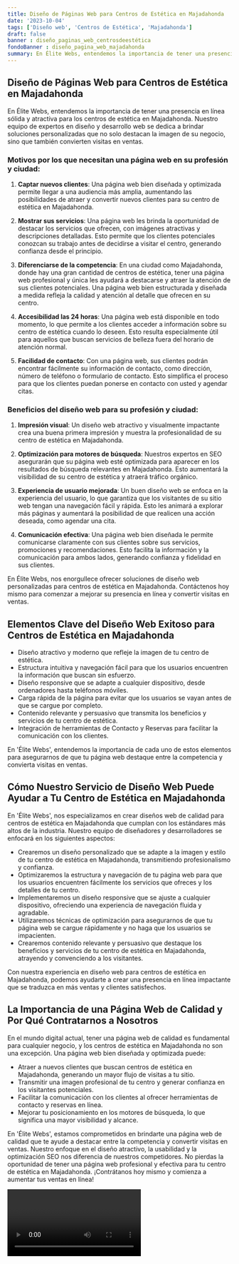 ```yaml
---
title: Diseño de Páginas Web para Centros de Estética en Majadahonda
date: '2023-10-04'
tags: ['Diseño web', 'Centros de Estética', 'Majadahonda']
draft: false
banner : diseño_paginas_web_centrosdeestética
fondoBanner : diseño_pagina_web_majadahonda
summary: En Élite Webs, entendemos la importancia de tener una presencia en línea sólida y atractiva para los centros de estética en Majadahonda. Nuestro equipo de expertos en diseño y desarrollo web se dedica a brindar soluciones personalizadas que no solo destacan la imagen de su negocio, sino que también convierten visitas en ventas.
---
```


## Diseño de Páginas Web para Centros de Estética en Majadahonda

En Élite Webs, entendemos la importancia de tener una presencia en línea sólida y atractiva para los centros de estética en Majadahonda. Nuestro equipo de expertos en diseño y desarrollo web se dedica a brindar soluciones personalizadas que no solo destacan la imagen de su negocio, sino que también convierten visitas en ventas.

### Motivos por los que necesitan una página web en su profesión y ciudad:

1. **Captar nuevos clientes**: Una página web bien diseñada y optimizada permite llegar a una audiencia más amplia, aumentando las posibilidades de atraer y convertir nuevos clientes para su centro de estética en Majadahonda.

2. **Mostrar sus servicios**: Una página web les brinda la oportunidad de destacar los servicios que ofrecen, con imágenes atractivas y descripciones detalladas. Esto permite que los clientes potenciales conozcan su trabajo antes de decidirse a visitar el centro, generando confianza desde el principio.

3. **Diferenciarse de la competencia**: En una ciudad como Majadahonda, donde hay una gran cantidad de centros de estética, tener una página web profesional y única les ayudará a destacarse y atraer la atención de sus clientes potenciales. Una página web bien estructurada y diseñada a medida refleja la calidad y atención al detalle que ofrecen en su centro.

4. **Accesibilidad las 24 horas**: Una página web está disponible en todo momento, lo que permite a los clientes acceder a información sobre su centro de estética cuando lo deseen. Esto resulta especialmente útil para aquellos que buscan servicios de belleza fuera del horario de atención normal.

5. **Facilidad de contacto**: Con una página web, sus clientes podrán encontrar fácilmente su información de contacto, como dirección, número de teléfono o formulario de contacto. Esto simplifica el proceso para que los clientes puedan ponerse en contacto con usted y agendar citas.

### Beneficios del diseño web para su profesión y ciudad:

1. **Impresión visual**: Un diseño web atractivo y visualmente impactante crea una buena primera impresión y muestra la profesionalidad de su centro de estética en Majadahonda.

2. **Optimización para motores de búsqueda**: Nuestros expertos en SEO asegurarán que su página web esté optimizada para aparecer en los resultados de búsqueda relevantes en Majadahonda. Esto aumentará la visibilidad de su centro de estética y atraerá tráfico orgánico.

3. **Experiencia de usuario mejorada**: Un buen diseño web se enfoca en la experiencia del usuario, lo que garantiza que los visitantes de su sitio web tengan una navegación fácil y rápida. Esto les animará a explorar más páginas y aumentará la posibilidad de que realicen una acción deseada, como agendar una cita.

4. **Comunicación efectiva**: Una página web bien diseñada le permite comunicarse claramente con sus clientes sobre sus servicios, promociones y recomendaciones. Esto facilita la información y la comunicación para ambos lados, generando confianza y fidelidad en sus clientes.

En Élite Webs, nos enorgullece ofrecer soluciones de diseño web personalizadas para centros de estética en Majadahonda. Contáctenos hoy mismo para comenzar a mejorar su presencia en línea y convertir visitas en ventas.

<GifSeo />

<Cta />

## Elementos Clave del Diseño Web Exitoso para Centros de Estética en Majadahonda

- Diseño atractivo y moderno que refleje la imagen de tu centro de estética.
- Estructura intuitiva y navegación fácil para que los usuarios encuentren la información que buscan sin esfuerzo.
- Diseño responsive que se adapte a cualquier dispositivo, desde ordenadores hasta teléfonos móviles.
- Carga rápida de la página para evitar que los usuarios se vayan antes de que se cargue por completo.
- Contenido relevante y persuasivo que transmita los beneficios y servicios de tu centro de estética.
- Integración de herramientas de Contacto y Reservas para facilitar la comunicación con los clientes.

En 'Élite Webs', entendemos la importancia de cada uno de estos elementos para asegurarnos de que tu página web destaque entre la competencia y convierta visitas en ventas.

## Cómo Nuestro Servicio de Diseño Web Puede Ayudar a Tu Centro de Estética en Majadahonda

En 'Élite Webs', nos especializamos en crear diseños web de calidad para centros de estética en Majadahonda que cumplan con los estándares más altos de la industria. Nuestro equipo de diseñadores y desarrolladores se enfocará en los siguientes aspectos:

- Crearemos un diseño personalizado que se adapte a la imagen y estilo de tu centro de estética en Majadahonda, transmitiendo profesionalismo y confianza.
- Optimizaremos la estructura y navegación de tu página web para que los usuarios encuentren fácilmente los servicios que ofreces y los detalles de tu centro.
- Implementaremos un diseño responsive que se ajuste a cualquier dispositivo, ofreciendo una experiencia de navegación fluida y agradable.
- Utilizaremos técnicas de optimización para asegurarnos de que tu página web se cargue rápidamente y no haga que los usuarios se impacienten.
- Crearemos contenido relevante y persuasivo que destaque los beneficios y servicios de tu centro de estética en Majadahonda, atrayendo y convenciendo a los visitantes.

Con nuestra experiencia en diseño web para centros de estética en Majadahonda, podemos ayudarte a crear una presencia en línea impactante que se traduzca en más ventas y clientes satisfechos.

## La Importancia de una Página Web de Calidad y Por Qué Contratarnos a Nosotros

En el mundo digital actual, tener una página web de calidad es fundamental para cualquier negocio, y los centros de estética en Majadahonda no son una excepción. Una página web bien diseñada y optimizada puede:

- Atraer a nuevos clientes que buscan centros de estética en Majadahonda, generando un mayor flujo de visitas a tu sitio.
- Transmitir una imagen profesional de tu centro y generar confianza en los visitantes potenciales.
- Facilitar la comunicación con los clientes al ofrecer herramientas de contacto y reservas en línea.
- Mejorar tu posicionamiento en los motores de búsqueda, lo que significa una mayor visibilidad y alcance.

En 'Élite Webs', estamos comprometidos en brindarte una página web de calidad que te ayude a destacar entre la competencia y convertir visitas en ventas. Nuestro enfoque en el diseño atractivo, la usabilidad y la optimización SEO nos diferencia de nuestros competidores. No pierdas la oportunidad de tener una página web profesional y efectiva para tu centro de estética en Majadahonda. ¡Contrátanos hoy mismo y comienza a aumentar tus ventas en línea!

<Video />

<CtaBot job='Centros de Estética' city='Majadahonda'/>

<Gmaps query='Majadahonda+españa+maps' />